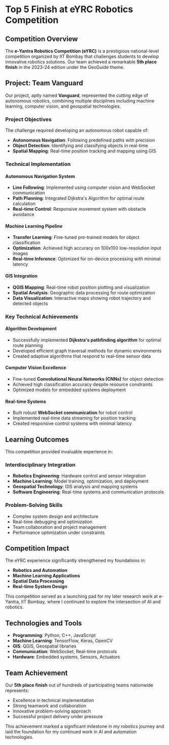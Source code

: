 # Top 5 Finish at eYRC Robotics Competition

## Competition Overview

The **e-Yantra Robotics Competition (eYRC)** is a prestigious national-level competition organized by IIT Bombay that challenges students to develop innovative robotics solutions. Our team achieved a remarkable **5th place finish** in the 2023-24 edition under the GeoGuide theme.

## Project: Team Vanguard

Our project, aptly named **Vanguard**, represented the cutting edge of autonomous robotics, combining multiple disciplines including machine learning, computer vision, and geospatial technologies.

### Project Objectives

The challenge required developing an autonomous robot capable of:
- **Autonomous Navigation**: Following predefined paths with precision
- **Object Detection**: Identifying and classifying objects in real-time
- **Spatial Mapping**: Real-time position tracking and mapping using GIS

### Technical Implementation

#### Autonomous Navigation System
- **Line Following**: Implemented using computer vision and WebSocket communication
- **Path Planning**: Integrated Dijkstra's Algorithm for optimal route calculation
- **Real-time Control**: Responsive movement system with obstacle avoidance

#### Machine Learning Pipeline
- **Transfer Learning**: Fine-tuned pre-trained models for object classification
- **Optimization**: Achieved high accuracy on 100x100 low-resolution input images
- **Real-time Inference**: Optimized for on-device processing with minimal latency

#### GIS Integration
- **QGIS Mapping**: Real-time robot position plotting and visualization
- **Spatial Analysis**: Geographic data processing for route optimization
- **Data Visualization**: Interactive maps showing robot trajectory and detected objects

### Key Technical Achievements

#### Algorithm Development
- Successfully implemented **Dijkstra's pathfinding algorithm** for optimal route planning
- Developed efficient graph traversal methods for dynamic environments
- Created adaptive algorithms that respond to real-time sensor data

#### Computer Vision Excellence
- Fine-tuned **Convolutional Neural Networks (CNNs)** for object detection
- Achieved high classification accuracy despite resource constraints
- Optimized models for embedded systems deployment

#### Real-time Systems
- Built robust **WebSocket communication** for robot control
- Implemented real-time data streaming for position tracking
- Created responsive control systems with minimal latency

## Learning Outcomes

This competition provided invaluable experience in:

### Interdisciplinary Integration
- **Robotics Engineering**: Hardware control and sensor integration
- **Machine Learning**: Model training, optimization, and deployment
- **Geospatial Technology**: GIS analysis and mapping systems
- **Software Engineering**: Real-time systems and communication protocols

### Problem-Solving Skills
- Complex system design and architecture
- Real-time debugging and optimization
- Team collaboration and project management
- Performance optimization under constraints

## Competition Impact

The eYRC experience significantly strengthened my foundations in:
- **Robotics and Automation**
- **Machine Learning Applications**
- **Spatial Data Processing**
- **Real-time System Design**

This competition served as a launching pad for my later research work at e-Yantra, IIT Bombay, where I continued to explore the intersection of AI and robotics.

## Technologies and Tools

- **Programming**: Python, C++, JavaScript
- **Machine Learning**: TensorFlow, Keras, OpenCV
- **GIS**: QGIS, Geospatial libraries
- **Communication**: WebSocket, Real-time protocols
- **Hardware**: Embedded systems, Sensors, Actuators

## Team Achievement

Our **5th place finish** out of hundreds of participating teams nationwide represents:
- Excellence in technical implementation
- Strong teamwork and collaboration
- Innovative problem-solving approach
- Successful project delivery under pressure

This achievement marked a significant milestone in my robotics journey and laid the foundation for my continued work in AI and automation technologies.
